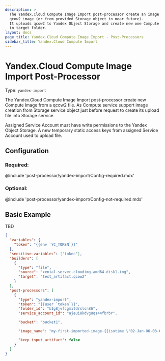 ```yaml
---
description: >
  The Yandex.Cloud Compute Image Import post-processor create an image from a
  qcow2 image (or from provided Storage object in near future).
  It uploads qcow2 to Yandex Object Storage and create new one Compute Image
  in target folder.
layout: docs
page_title: Yandex.Cloud Compute Image Import - Post-Processors
sidebar_title: Yandex.Cloud Compute Import
---
```


# Yandex.Cloud Compute Image Import Post-Processor

Type: `yandex-import`

The Yandex.Cloud Compute Image Import post-processor create new Compute Image
from a qcow2 file. As Compute service support image creation from Storage service object
just before request to create its upload file into Storage service.

Assigned Service Account must have write permissions to the Yandex Object Storage.
A new temporary static access keys from assigned Service Account used to upload
file.

## Configuration

### Required:

@include 'post-processor/yandex-import/Config-required.mdx'

### Optional:

@include 'post-processor/yandex-import/Config-not-required.mdx'

## Basic Example

TBD

```json
{
  "variables": {
    "token": "{{env `YC_TOKEN`}}"
  },
  "sensitive-variables": ["token"],
  "builders": [
    {
      "type": "file",
      "source": "xenial-server-cloudimg-amd64-disk1.img",
      "target": "test_artifact.qcow2"
    }
  ],
  "post-processors": [
    {
      "type": "yandex-import",
      "token": "{{user `token`}}",
      "folder_id": "b1g8jvfcgmitdrslcn86",
      "service_account_id": "ajeui8kdvg8qs44fbrbr",

      "bucket": "bucket1",

      "image_name": "my-first-imported-image-{{isotime \"02-Jan-06-03-04-05\" | lower }}",

      "keep_input_artifact": false
    }
  ]
}
```
